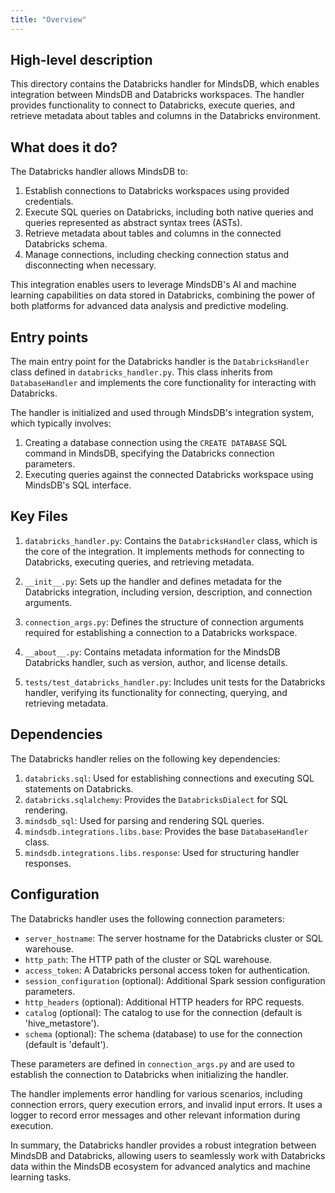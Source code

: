 ```yaml
---
title: "Overview"
---
```


## High-level description
This directory contains the Databricks handler for MindsDB, which enables integration between MindsDB and Databricks workspaces. The handler provides functionality to connect to Databricks, execute queries, and retrieve metadata about tables and columns in the Databricks environment.

## What does it do?
The Databricks handler allows MindsDB to:
1. Establish connections to Databricks workspaces using provided credentials.
2. Execute SQL queries on Databricks, including both native queries and queries represented as abstract syntax trees (ASTs).
3. Retrieve metadata about tables and columns in the connected Databricks schema.
4. Manage connections, including checking connection status and disconnecting when necessary.

This integration enables users to leverage MindsDB's AI and machine learning capabilities on data stored in Databricks, combining the power of both platforms for advanced data analysis and predictive modeling.

## Entry points
The main entry point for the Databricks handler is the `DatabricksHandler` class defined in `databricks_handler.py`. This class inherits from `DatabaseHandler` and implements the core functionality for interacting with Databricks.

The handler is initialized and used through MindsDB's integration system, which typically involves:
1. Creating a database connection using the `CREATE DATABASE` SQL command in MindsDB, specifying the Databricks connection parameters.
2. Executing queries against the connected Databricks workspace using MindsDB's SQL interface.

## Key Files
1. `databricks_handler.py`: Contains the `DatabricksHandler` class, which is the core of the integration. It implements methods for connecting to Databricks, executing queries, and retrieving metadata.

2. `__init__.py`: Sets up the handler and defines metadata for the Databricks integration, including version, description, and connection arguments.

3. `connection_args.py`: Defines the structure of connection arguments required for establishing a connection to a Databricks workspace.

4. `__about__.py`: Contains metadata information for the MindsDB Databricks handler, such as version, author, and license details.

5. `tests/test_databricks_handler.py`: Includes unit tests for the Databricks handler, verifying its functionality for connecting, querying, and retrieving metadata.

## Dependencies
The Databricks handler relies on the following key dependencies:

1. `databricks.sql`: Used for establishing connections and executing SQL statements on Databricks.
2. `databricks.sqlalchemy`: Provides the `DatabricksDialect` for SQL rendering.
3. `mindsdb_sql`: Used for parsing and rendering SQL queries.
4. `mindsdb.integrations.libs.base`: Provides the base `DatabaseHandler` class.
5. `mindsdb.integrations.libs.response`: Used for structuring handler responses.

## Configuration
The Databricks handler uses the following connection parameters:

- `server_hostname`: The server hostname for the Databricks cluster or SQL warehouse.
- `http_path`: The HTTP path of the cluster or SQL warehouse.
- `access_token`: A Databricks personal access token for authentication.
- `session_configuration` (optional): Additional Spark session configuration parameters.
- `http_headers` (optional): Additional HTTP headers for RPC requests.
- `catalog` (optional): The catalog to use for the connection (default is 'hive_metastore').
- `schema` (optional): The schema (database) to use for the connection (default is 'default').

These parameters are defined in `connection_args.py` and are used to establish the connection to Databricks when initializing the handler.

The handler implements error handling for various scenarios, including connection errors, query execution errors, and invalid input errors. It uses a logger to record error messages and other relevant information during execution.

In summary, the Databricks handler provides a robust integration between MindsDB and Databricks, allowing users to seamlessly work with Databricks data within the MindsDB ecosystem for advanced analytics and machine learning tasks.